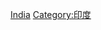 {{Catnav|頁面分類|地理|国家|按國家分類|各國軍事}}
{{Catnav|頁面分類|地理|国家|亚洲国家|印度}}
{{Catnav|頁面分類|各種主題的頁面分類|按國家分類|各國軍事}}

{{catmore|印度军事}}
{{Commons category|Military of India}}

[[Category:亚洲各国军事|India]]
[[Category:印度|Category:印度]]